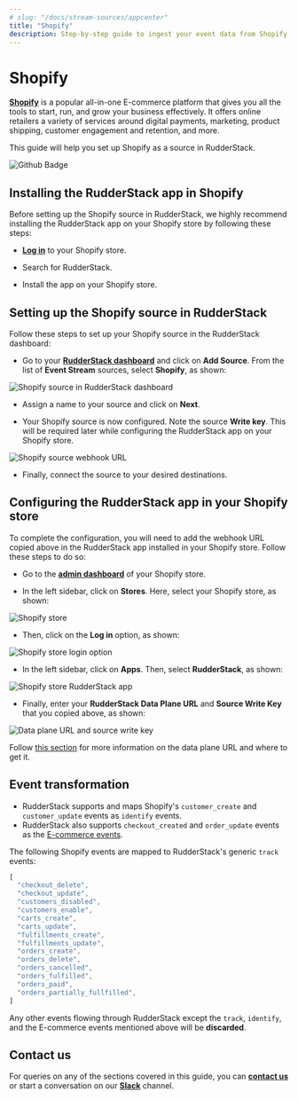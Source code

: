 ```yaml
---
# slug: "/docs/stream-sources/appcenter"
title: "Shopify"
description: Step-by-step guide to ingest your event data from Shopify into RudderStack.
---
```


# Shopify

[**Shopify**](https://www.shopify.in/) is a popular all-in-one E-commerce platform that gives you all the tools to start, run, and grow your business effectively. It offers online retailers a variety of services around digital payments, marketing, product shipping, customer engagement and retention, and more.

This guide will help you set up Shopify as a source in RudderStack.

<img src="https://img.shields.io/badge/stability-beta-blueviolet?style=for-the-badge&logo=github" alt="Github Badge" class="githubBadge" />

## Installing the RudderStack app in Shopify

Before setting up the Shopify source in RudderStack, we highly recommend installing the RudderStack app on your Shopify store by following these steps:

- [**Log in**](https://www.shopify.com/partners)  to your Shopify store.

- Search for RudderStack.

- Install the app on your Shopify store.

## Setting up the Shopify source in RudderStack

Follow these steps to set up your Shopify source in the RudderStack dashboard:

- Go to your [**RudderStack dashboard**](https://app.rudderstack.com/) and click on **Add Source**. From the list of **Event Stream** sources, select **Shopify**, as shown:

<img src="../assets/event-stream-sources/shopify-1.png" alt="Shopify source in RudderStack dashboard" />

- Assign a name to your source and click on **Next**.

- Your Shopify source is now configured. Note the source **Write key**. This will be required later while configuring the RudderStack app on your Shopify store.

<img src="../assets/event-stream-sources/shopify-2.png" alt="Shopify source webhook URL" />

- Finally, connect the source to your desired destinations.

## Configuring the RudderStack app in your Shopify store

To complete the configuration, you will need to add the webhook URL copied above in the RudderStack app installed in your Shopify store. Follow these steps to do so:

- Go to the [**admin dashboard**](https://www.shopify.com/partners) of your Shopify store.

- In the left sidebar, click on **Stores**. Here, select your Shopify store, as shown:

<img src="../assets/event-stream-sources/shopify-3.png" alt="Shopify store" />

- Then, click on the **Log in** option, as shown:

<img src="../assets/event-stream-sources/shopify-4.png" alt="Shopify store login option" />

- In the left sidebar, click on **Apps**. Then, select **RudderStack**, as shown:

<img src="../assets/event-stream-sources/shopify-5.png" alt="Shopify store RudderStack app" />

- Finally, enter your **RudderStack Data Plane URL** and **Source Write Key** that you copied above, as shown:

<img src="../assets/event-stream-sources/shopify-6.png" alt="Data plane URL and source write key" />

<div class="infoBlock">

Follow <a href="https://rudderstack.com/docs/get-started/installing-and-setting-up-rudderstack/#what-is-a-data-plane-url-where-do-i-get-it">this section</a> for more information on the data plane URL and where to get it.
</div>

## Event transformation

<div class="infoBlock">

<ul>
<li> RudderStack supports and maps Shopify's <code class="inline-code">customer_create</code> and <code class="inline-code">customer_update</code> events as <code class="inline-code">identify</code> events.</li>
<li> RudderStack also supports <code class="inline-code">checkout_created</code> and <code class="inline-code">order_update</code> events as the <a href="https://rudderstack.com/docs/rudderstack-api/api-specification/rudderstack-ecommerce-events-specification/">E-commerce events</a>. </li>
</ul>
</div>

The following Shopify events are mapped to RudderStack's generic `track` events:

```javascript
[
  "checkout_delete",
  "checkout_update",
  "customers_disabled",
  "customers_enable",
  "carts_create",
  "carts_update",
  "fulfillments_create",
  "fulfillments_update",
  "orders_create",
  "orders_delete",
  "orders_cancelled",
  "orders_fulfilled",
  "orders_paid",
  "orders_partially_fullfilled",
]
```

<div class="warningBlock">

Any other events flowing through RudderStack except the <code class="inline-code">track</code>, <code class="inline-code">identify</code>, and the E-commerce events mentioned above will be <strong>discarded</strong>.
</div>


## Contact us

For queries on any of the sections covered in this guide, you can [**contact us**](mailto:%20docs@rudderstack.com) or start a conversation on our [**Slack**](https://rudderstack.com/join-rudderstack-slack-community) channel.

